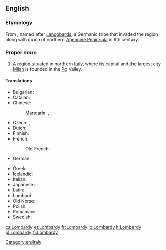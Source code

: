 ==English==
{{wikipedia}}

===Etymology===
From {{etyl|la|en}} {{term|Langobardia|lang=la}}, named after [[Langobard|Langobards]], a Germanic tribe that invaded the region along with much of northern [[Apennine Peninsula]] in 6th century.

===Proper noun===
{{en-proper noun}}

# A region situated in northern [[Italy]], where its capital and the largest city [[Milan]] is founded in the [[Po]] Valley.

====Translations====
{{trans-top|region in northern Italy}}
* Bulgarian: {{t|bg|Ломбардия|sc=Cyrl}}
* Catalan: {{t|ca|Llombardia|f}}
* Chinese: 
*: Mandarin: {{t|cmn|倫巴第|sc=Hani}}, {{t|cmn|伦巴第|tr=Lúnbādì|sc=Hani}}
* Czech: {{t|cs|Lombardie|f}}, {{t|cs|Lombardsko|n}}
* Dutch: {{t|nl|Lombardije|n}}
* Finnish: {{t+|fi|Lombardia}}
* French: {{t+|fr|Lombardie|f}}
*: Old French: {{t|fro|Lonbardie}}
* German: {{t+|de|Lombardei|f}}
{{trans-mid}}
* Greek: {{t|el|Λομβαρδία|f|tr=Lomvardía|sc=Grek}}
* Icelandic: {{t|is|Langbarðaland|n}}
* Italian: {{t+|it|Lombardia|f}}
* Japanese: {{t|ja|ロンバルディア|sc=Jpan}}
* Latin: {{t|la|Langobardia}}
* Lombard: {{t|lmo|Lumbardia}}
* Old Norse: {{t|non|Lumbarðaland|n}}
* Polish: {{t+|pl|Lombardia|f}}
* Romanian: {{t|ro|Lombardia|f}}
* Swedish: {{t|sv|Lombardiet}}
{{trans-bottom}}

[[Category:en:Italy]]

[[cs:Lombardy]]
[[et:Lombardy]]
[[fr:Lombardy]]
[[io:Lombardy]]
[[it:Lombardy]]
[[pl:Lombardy]]
[[fi:Lombardy]]